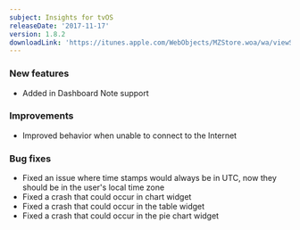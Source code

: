 ```yaml
---
subject: Insights for tvOS
releaseDate: '2017-11-17'
version: 1.8.2
downloadLink: 'https://itunes.apple.com/WebObjects/MZStore.woa/wa/viewSoftware?id=1098396112&mt=8'
---
```


### New features

* Added in Dashboard Note support

### Improvements

* Improved behavior when unable to connect to the Internet

### Bug fixes

* Fixed an issue where time stamps would always be in UTC, now they should be in the user's local time zone
* Fixed a crash that could occur in chart widget
* Fixed a crash that could occur in the table widget
* Fixed a crash that could occur in the pie chart widget
